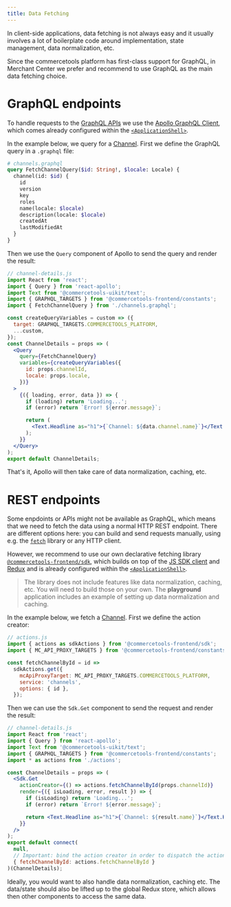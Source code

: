 ```yaml
---
title: Data Fetching
---
```


In client-side applications, data fetching is not always easy and it usually involves a lot of boilerplate code around implementation, state management, data normalization, etc.

Since the commercetools platform has first-class support for GraphQL, in Merchant Center we prefer and recommend to use GraphQL as the main data fetching choice.

# GraphQL endpoints

To handle requests to the [GraphQL APIs](./graphql) we use the [Apollo GraphQL Client](https://www.apollographql.com/docs/react/), which comes already configured within the [`<ApplicationShell>`](./application-shell).

In the example below, we query for a [Channel](https://docs.commercetools.com/http-api-projects-channels).
First we define the GraphQL query in a `.graphql` file:

```graphql
# channels.graphql
query FetchChannelQuery($id: String!, $locale: Locale) {
  channel(id: $id) {
    id
    version
    key
    roles
    name(locale: $locale)
    description(locale: $locale)
    createdAt
    lastModifiedAt
  }
}
```

Then we use the `Query` component of Apollo to send the query and render the result:

```jsx
// channel-details.js
import React from 'react';
import { Query } from 'react-apollo';
import Text from '@commercetools-uikit/text';
import { GRAPHQL_TARGETS } from '@commercetools-frontend/constants';
import { FetchChannelQuery } from './channels.graphql';

const createQueryVariables = custom => ({
  target: GRAPHQL_TARGETS.COMMERCETOOLS_PLATFORM,
  ...custom,
});
const ChannelDetails = props => (
  <Query
    query={FetchChannelQuery}
    variables={createQueryVariables({
      id: props.channelId,
      locale: props.locale,
    })}
  >
    {({ loading, error, data }) => {
      if (loading) return 'Loading...';
      if (error) return `Error! ${error.message}`;

      return (
        <Text.Headline as="h1">{`Channel: ${data.channel.name}`}</Text.Headline>
      );
    }}
  </Query>
);
export default ChannelDetails;
```

That's it, Apollo will then take care of data normalization, caching, etc.

# REST endpoints

Some enpdoints or APIs might not be available as GraphQL, which means that we need to fetch the data using a normal HTTP REST endpoint.
There are different options here: you can build and send requests manually, using e.g. the [`fetch`](https://github.github.io/fetch/) library or any HTTP client.

However, we recommend to use our own declarative fetching library [`@commercetools-frontend/sdk`](https://www.npmjs.com/package/@commercetools-frontend/sdk), which builds on top of the [JS SDK client](https://commercetools.github.io/nodejs/sdk/api/sdkClient.html) and [Redux](https://redux.js.org/) and is already configured within the [`<ApplicationShell>`](./application-shell).

> The library does not include features like data normalization, caching, etc. You will need to build those on your own. The **playground** application includes an example of setting up data normalization and caching.

In the example below, we fetch a [Channel](https://docs.commercetools.com/http-api-projects-channels).
First we define the action creator:

```js
// actions.js
import { actions as sdkActions } from '@commercetools-frontend/sdk';
import { MC_API_PROXY_TARGETS } from '@commercetools-frontend/constants';

const fetchChannelById = id =>
  sdkActions.get({
    mcApiProxyTarget: MC_API_PROXY_TARGETS.COMMERCETOOLS_PLATFORM,
    service: 'channels',
    options: { id },
  });
```

Then we can use the `Sdk.Get` component to send the request and render the result:

```jsx
// channel-details.js
import React from 'react';
import { Query } from 'react-apollo';
import Text from '@commercetools-uikit/text';
import { GRAPHQL_TARGETS } from '@commercetools-frontend/constants';
import * as actions from './actions';

const ChannelDetails = props => (
  <Sdk.Get
    actionCreator={() => actions.fetchChannelById(props.channelId)}
    render={({ isLoading, error, result }) => {
      if (isLoading) return 'Loading...';
      if (error) return `Error! ${error.message}`;

      return <Text.Headline as="h1">{`Channel: ${result.name}`}</Text.Headline>;
    }}
  />
);
export default connect(
  null,
  // Important: bind the action creator in order to dispatch the action
  { fetchChannelById: actions.fetchChannelById }
)(ChannelDetails);
```

Ideally, you would want to also handle data normalization, caching etc. The data/state should also be lifted up to the global Redux store, which allows then other components to access the same data.
